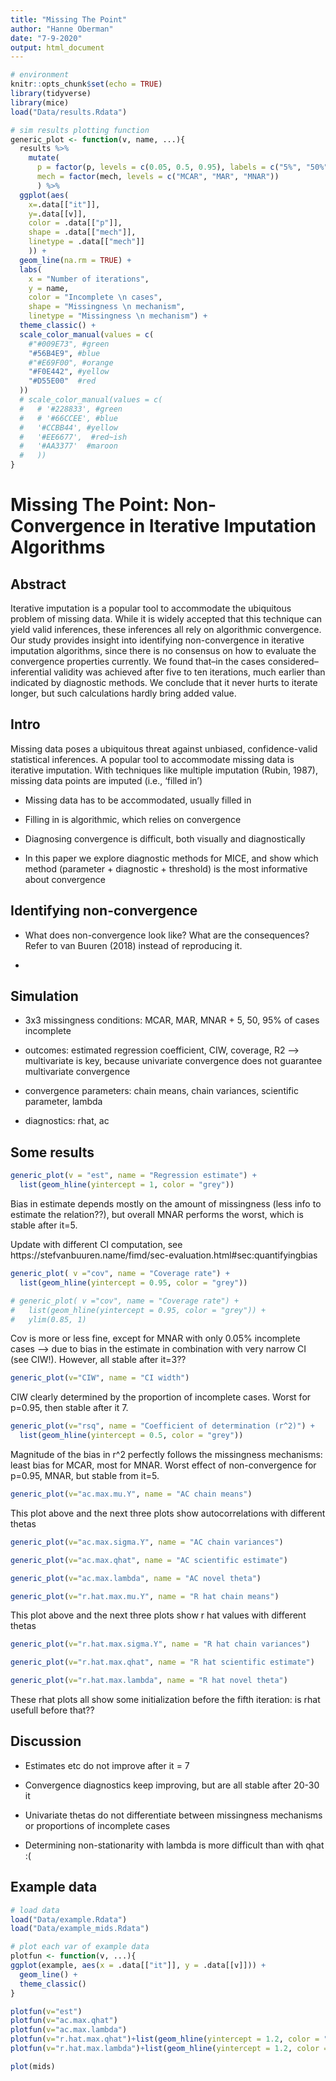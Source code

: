 ```yaml
---
title: "Missing The Point"
author: "Hanne Oberman"
date: "7-9-2020"
output: html_document
---
```


```r
# environment
knitr::opts_chunk$set(echo = TRUE)
library(tidyverse)
library(mice)
load("Data/results.Rdata")

# sim results plotting function
generic_plot <- function(v, name, ...){
  results %>%
    mutate(
      p = factor(p, levels = c(0.05, 0.5, 0.95), labels = c("5%", "50%", "95%")),
      mech = factor(mech, levels = c("MCAR", "MAR", "MNAR"))
      ) %>% 
  ggplot(aes(
    x=.data[["it"]], 
    y=.data[[v]], 
    color = .data[["p"]], 
    shape = .data[["mech"]], 
    linetype = .data[["mech"]]
    )) +
  geom_line(na.rm = TRUE) +
  labs(
    x = "Number of iterations",
    y = name,
    color = "Incomplete \n cases", 
    shape = "Missingness \n mechanism", 
    linetype = "Missingness \n mechanism") +
  theme_classic() + 
  scale_color_manual(values = c(
    #"#009E73", #green
    "#56B4E9", #blue
    #"#E69F00", #orange
    "#F0E442", #yellow
    "#D55E00"  #red
  ))
  # scale_color_manual(values = c(
  #   # '#228833', #green
  #   # '#66CCEE', #blue
  #   '#CCBB44', #yellow
  #   '#EE6677',  #red~ish
  #   '#AA3377'  #maroon
  #   ))
}
```

# Missing The Point: Non-Convergence in Iterative Imputation Algorithms

## Abstract

Iterative imputation is a popular tool to accommodate the ubiquitous problem of missing data. While it is widely accepted that this technique can yield valid inferences, these inferences all rely on algorithmic convergence. Our study provides insight into identifying non-convergence in iterative imputation algorithms, since there is no consensus on how to evaluate the convergence properties currently. We found that--in the cases considered--inferential validity was achieved after five to ten iterations, much earlier than indicated by diagnostic methods. We conclude that it never hurts to iterate longer, but such calculations hardly bring added value.

## Intro

Missing data poses a ubiquitous threat against unbiased, confidence-valid statistical inferences. A popular tool to accommodate missing data is iterative imputation. With techniques like multiple imputation (Rubin, 1987), missing data points are imputed (i.e., 'filled in')

- Missing data has to be accommodated, usually filled in

- Filling in is algorithmic, which relies on convergence

- Diagnosing convergence is difficult, both visually and diagnostically

- In this paper we explore diagnostic methods for MICE, and show which method (parameter + diagnostic + threshold) is the most informative about convergence 


## Identifying non-convergence

- What does non-convergence look like? What are the consequences? Refer to van Buuren (2018) instead of reproducing it. 

- 


## Simulation

- 3x3 missingness conditions: MCAR, MAR, MNAR + 5, 50, 95% of cases incomplete

- outcomes: estimated regression coefficient, CIW, coverage, R2 --> multivariate is key, because univariate convergence does not guarantee multivariate convergence

- convergence parameters: chain means, chain variances, scientific parameter, lambda

- diagnostics: rhat, ac

## Some results

```r
generic_plot(v = "est", name = "Regression estimate") + 
  list(geom_hline(yintercept = 1, color = "grey"))

```

Bias in estimate depends mostly on the amount of missingness (less info to estimate the relation??), but overall MNAR performs the worst, which is stable after it=5.

Update with different CI computation, see https://stefvanbuuren.name/fimd/sec-evaluation.html#sec:quantifyingbias

```r
generic_plot( v ="cov", name = "Coverage rate") + 
  list(geom_hline(yintercept = 0.95, color = "grey"))

# generic_plot( v ="cov", name = "Coverage rate") + 
#   list(geom_hline(yintercept = 0.95, color = "grey")) +
#   ylim(0.85, 1)

```

Cov is more or less fine, except for MNAR with only 0.05% incomplete cases --> due to bias in the estimate in combination with very narrow CI (see CIW!). However, all stable after it=3??

```r
generic_plot(v="CIW", name = "CI width") 

```

CIW clearly determined by the proportion of incomplete cases. Worst for p=0.95, then stable after it 7.

```r
generic_plot(v="rsq", name = "Coefficient of determination (r^2)") +
  list(geom_hline(yintercept = 0.5, color = "grey"))

```

Magnitude of the bias in r^2 perfectly follows the missingness mechanisms: least bias for MCAR, most for MNAR. Worst effect of non-convergence for p=0.95, MNAR, but stable from it=5.

```r
generic_plot(v="ac.max.mu.Y", name = "AC chain means") 

```

This plot above and the next three plots show autocorrelations with different thetas

```r
generic_plot(v="ac.max.sigma.Y", name = "AC chain variances") 

```

```r
generic_plot(v="ac.max.qhat", name = "AC scientific estimate") 

```

```r
generic_plot(v="ac.max.lambda", name = "AC novel theta") 

```

```r
generic_plot(v="r.hat.max.mu.Y", name = "R hat chain means") 

```

This plot above and the next three plots show r hat values with different thetas

```r
generic_plot(v="r.hat.max.sigma.Y", name = "R hat chain variances") 

```

```r
generic_plot(v="r.hat.max.qhat", name = "R hat scientific estimate") 

```

```r
generic_plot(v="r.hat.max.lambda", name = "R hat novel theta") 

```

These rhat plots all show some initialization before the fifth iteration: is rhat usefull before that??

## Discussion

- Estimates etc do not improve after it = 7

- Convergence diagnostics keep improving, but are all stable after 20-30 it

- Univariate thetas do not differentiate between missingness mechanisms or proportions of incomplete cases

- Determining non-stationarity with lambda is more difficult than with qhat :(

<!-- ## Check if heuristic for AC works -->
<!-- ```{r} -->
<!-- load("Data/diagnostics.Rdata") -->
<!-- load("Data/raw_outcomes.Rdata") -->
<!-- sim_nr <- 3 -->
<!-- outcomes[[sim_nr]] %>% filter(mech == "MCAR", p == 0.95) %>% ggplot(aes(x=it, y = est)) + geom_line() -->
<!-- convergence_diagnostics %>% filter(sim == sim_nr, mech == "MCAR", p ==0.95) %>% ggplot(aes(x=it, y = ac.max.qhat)) + geom_line() -->
<!-- convergence_diagnostics %>% filter(sim == sim_nr, mech == "MCAR", p ==0.95) %>% ggplot(aes(x=it, y = ac.max.lambda)) + geom_line() -->
<!-- ``` -->

## Example data

```r
# load data
load("Data/example.Rdata")
load("Data/example_mids.Rdata")

# plot each var of example data
plotfun <- function(v, ...){
ggplot(example, aes(x = .data[["it"]], y = .data[[v]])) +
  geom_line() +
  theme_classic()
}

plotfun(v="est")
plotfun(v="ac.max.qhat")
plotfun(v="ac.max.lambda")
plotfun(v="r.hat.max.qhat")+list(geom_hline(yintercept = 1.2, color = "grey"))
plotfun(v="r.hat.max.lambda")+list(geom_hline(yintercept = 1.2, color = "grey"))

plot(mids)
```

